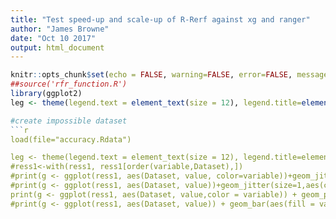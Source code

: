 ```yaml
---
title: "Test speed-up and scale-up of R-Rerf against xg and ranger"
author: "James Browne"
date: "Oct 10 2017"
output: html_document
---
```


```r
knitr::opts_chunk$set(echo = FALSE, warning=FALSE, error=FALSE, message=FALSE, cache = FALSE)
##source('rfr_function.R')
library(ggplot2)
leg <- theme(legend.text = element_text(size = 12), legend.title=element_blank(), plot.title = element_text(size = 16,  face="bold"), plot.subtitle = element_text(size = 12),axis.title.x = element_text(size=12), axis.text.x = element_text(size=12), axis.title.y = element_text(size=12), axis.text.y = element_text(size=12))
```


```r
#create impossible dataset
```r
load(file="accuracy.Rdata")

leg <- theme(legend.text = element_text(size = 12), legend.title=element_blank(), plot.title = element_text(size = 16,  face="bold"), plot.subtitle = element_text(size = 12),axis.title.x = element_text(size=12), axis.text.x = element_text(size=12), axis.title.y = element_text(size=12), axis.text.y = element_text(size=12))
#ress1<-with(ress1, ress1[order(variable,Dataset),])
#print(g <- ggplot(ress1, aes(Dataset, value, color=variable))+geom_jitter(size=1,position=position_dodge(0.8))+ leg + labs(title="Error Rates", x="Dataset", y="Average Error Rate ", subtitle=paste("")))
#print(g <- ggplot(ress1, aes(Dataset, value))+geom_jitter(size=1,aes(color = variable))+ leg + labs(title="Error Rates", x="Dataset", y="Average Error Rate ", subtitle=paste("")))
print(g <- ggplot(ress1, aes(Dataset, value,color = variable)) + geom_point(position=position_jitterdodge(dodge.width=0.5))+ leg + labs(title="Error Rates", x="Dataset", y="Average Error Rate ", subtitle=paste("")))
#print(g <- ggplot(ress1, aes(Dataset, value)) + geom_bar(aes(fill = variable), position = "dodge", stat="identity") + leg + labs(title="Algorithm Training Times", x="Dataset", y="Per Tree Training Time (s)", subtitle=paste("")))
```

